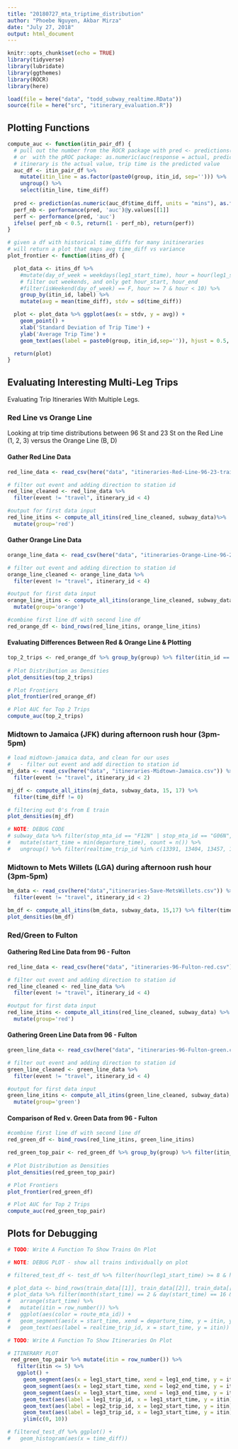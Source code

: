 ```yaml
---
title: "20180727_mta_triptime_distribution"
author: "Phoebe Nguyen, Akbar Mirza"
date: "July 27, 2018"
output: html_document
---
```


```r
knitr::opts_chunk$set(echo = TRUE)
library(tidyverse)
library(lubridate)
library(ggthemes)
library(ROCR)
library(here)
```
```r
load(file = here("data", "todd_subway_realtime.RData"))
source(file = here("src", "itinerary_evaluation.R"))
```

## Plotting Functions

```r
compute_auc <- function(itin_pair_df) {
  # pull out the number from the ROCR package with pred <- predictions(predicted, actual); performance(pred, 'auc')@y.values[[1]]
  # or  with the pROC package: as.numeric(auc(response = actual, predictor = predicted))
  # itinerary is the actual value, trip time is the predicted value
  auc_df <- itin_pair_df %>%
    mutate(itin_line = as.factor(paste0(group, itin_id, sep=''))) %>%
    ungroup() %>%
    select(itin_line, time_diff)
  
  pred <- prediction(as.numeric(auc_df$time_diff, units = "mins"), as.factor(auc_df$itin_line))
  perf_nb <- performance(pred, 'auc')@y.values[[1]]
  perf <- performance(pred, 'auc')
  ifelse( perf_nb < 0.5, return(1 - perf_nb), return(perf))
}

# given a df with historical time_diffs for many initineraries
# will return a plot that maps avg time_diff vs variance
plot_frontier <- function(itins_df) {

  plot_data <- itins_df %>%
    #mutate(day_of_week = weekdays(leg1_start_time), hour = hour(leg1_start_time)) %>%
    # filter out weekends, and only get hour_start, hour_end
    #filter(isWeekend(day_of_week) == F, hour >= 7 & hour < 10) %>%
    group_by(itin_id, label) %>%
    mutate(avg = mean(time_diff), stdv = sd(time_diff))

  plot <- plot_data %>% ggplot(aes(x = stdv, y = avg)) +
    geom_point() +
    xlab('Standard Deviation of Trip Time') +
    ylab('Average Trip Time') +
    geom_text(aes(label = paste0(group, itin_id,sep='')), hjust = 0.5, vjust = 1)

  return(plot)
}
```

## Evaluating Interesting Multi-Leg Trips

Evaluating Trip Itineraries With Multiple Legs.

### Red Line vs Orange Line

Looking at trip time distributions between 96 St and 23 St on the Red Line (1, 2, 3) versus the Orange Line (B, D) 

#### Gather Red Line Data

```r
red_line_data <- read_csv(here("data", "itineraries-Red-Line-96-23-train.csv"))

# filter out event and adding direction to station id
red_line_cleaned <- red_line_data %>%
  filter(event != "travel", itinerary_id < 4)

#output for first data input
red_line_itins <- compute_all_itins(red_line_cleaned, subway_data)%>%
  mutate(group='red')
```

#### Gather Orange Line Data

```r
orange_line_data <- read_csv(here("data", "itineraries-Orange-Line-96-23-train.csv"))

# filter out event and adding direction to station id
orange_line_cleaned <- orange_line_data %>%
  filter(event != "travel", itinerary_id < 4)

#output for first data input
orange_line_itins <- compute_all_itins(orange_line_cleaned, subway_data) %>%
  mutate(group='orange')

#combine first line df with second line df
red_orange_df <- bind_rows(red_line_itins, orange_line_itins)
```

#### Evaluating Differences Between Red & Orange Line & Plotting

```r
top_2_trips <- red_orange_df %>% group_by(group) %>% filter(itin_id == "1")
  
# Plot Distribution as Densities
plot_densities(top_2_trips)

# Plot Frontiers
plot_frontier(red_orange_df)

# Plot AUC for Top 2 Trips
compute_auc(top_2_trips)
```

### Midtown to Jamaica (JFK) during afternoon rush hour (3pm-5pm)

```r

# load midtown-jamaica data, and clean for our uses
#   - filter out event and add direction to station id
mj_data <- read_csv(here("data", "itineraries-Midtown-Jamaica.csv")) %>%
  filter(event != "travel", itinerary_id < 2)

mj_df <- compute_all_itins(mj_data, subway_data, 15, 17) %>% 
  filter(time_diff != 0) 

# filtering out 0's from E train
plot_densities(mj_df)

# NOTE: DEBUG CODE
# subway_data %>% filter(stop_mta_id == "F12N" | stop_mta_id == "G06N", route_mta_id == "E") %>% group_by(realtime_trip_id) %>%
#   mutate(start_time = min(departure_time), count = n()) %>%
#   ungroup() %>% filter(realtime_trip_id %in% c(13391, 13404, 13457, 13495, 13517)) %>% View
```
### Midtown to Mets Willets (LGA) during afternoon rush hour (3pm-5pm)

```r
bm_data <- read_csv(here("data","itineraries-5ave-MetsWillets.csv")) %>%
  filter(event != "travel", itinerary_id < 2)

bm_df <- compute_all_itins(bm_data, subway_data, 15,17) %>% filter(time_diff > 2) # filtering out 0's from E train
plot_densities(bm_df)


```

### Red/Green to Fulton

#### Gathering Red Line Data from 96 - Fulton
```r
red_line_data <- read_csv(here("data", "itineraries-96-Fulton-red.csv"))

# filter out event and adding direction to station id
red_line_cleaned <- red_line_data %>%
  filter(event != "travel", itinerary_id < 4)

#output for first data input
red_line_itins <- compute_all_itins(red_line_cleaned, subway_data) %>%
  mutate(group='red')
```

#### Gathering Green Line Data from 96 - Fulton
```r
green_line_data <- read_csv(here("data", "itineraries-96-Fulton-green.csv"))

# filter out event and adding direction to station id
green_line_cleaned <- green_line_data %>%
  filter(event != "travel", itinerary_id < 4)

#output for first data input
green_line_itins <- compute_all_itins(green_line_cleaned, subway_data) %>%
  mutate(group='green')
```

#### Comparison of Red v. Green Data from 96 - Fulton
```r
#combine first line df with second line df
red_green_df <- bind_rows(red_line_itins, green_line_itins)

red_green_top_pair <- red_green_df %>% group_by(group) %>% filter(itin_id == "1")
  
# Plot Distribution as Densities
plot_densities(red_green_top_pair)

# Plot Frontiers
plot_frontier(red_green_df)

# Plot AUC for Top 2 Trips
compute_auc(red_green_top_pair)
```

## Plots for Debugging

```r

# TODO: Write A Function To Show Trains On Plot

# NOTE: DEBUG PLOT - show all trains individually on plot

# filtered_test_df <- test_df %>% filter(hour(leg1_start_time) >= 8 & hour(leg1_start_time) <= 9)

# plot_data <- bind_rows(train_data[[1]], train_data[[2]], train_data[[3]])
# plot_data %>% filter(month(start_time) == 2 & day(start_time) == 16 & hour(start_time) > 19 & hour(start_time) < 24) %>%
#   arrange(start_time) %>%
#   mutate(itin = row_number()) %>%
#   ggplot(aes(color = route_mta_id)) +
#   geom_segment(aes(x = start_time, xend = departure_time, y = itin, yend = itin)) +
#   geom_text(aes(label = realtime_trip_id, x = start_time, y = itin))

# TODO: Write A Function To Show Itineraries On Plot

# ITINERARY PLOT
 red_green_top_pair %>% mutate(itin = row_number()) %>%
   filter(itin <= 5) %>%
   ggplot() +
     geom_segment(aes(x = leg1_start_time, xend = leg1_end_time, y = itin, yend = itin), color = 'red') +
     geom_segment(aes(x = leg2_start_time, xend = leg2_end_time, y = itin, yend = itin), color = 'blue') +
     geom_segment(aes(x = leg3_start_time, xend = leg3_end_time, y = itin, yend = itin), color = 'green') +
     geom_text(aes(label = leg1_trip_id, x = leg1_start_time, y = itin), color = "red") +
     geom_text(aes(label = leg2_trip_id, x = leg2_start_time, y = itin), color = "blue") +
     geom_text(aes(label = leg3_trip_id, x = leg3_start_time, y = itin), color = "green") +
     ylim(c(0, 10))

# filtered_test_df %>% ggplot() +
#   geom_histogram(aes(x = time_diff))
```